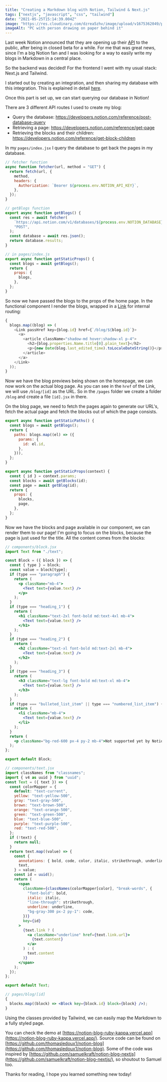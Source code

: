 ```yaml
---
title: "Creating a Markdown blog with Notion, Tailwind & Next.js"
tags: ["nextjs", "javascript", "css", "tailwind"]
date: "2021-05-25T15:14:39.004Z"
image: "https://res.cloudinary.com/dzrea5zhv/image/upload/v1675362049/photo-1432888498266-38ffec3eaf0a_vqprgd.jpg"
imageAlt: "PC with person drawing on paper behind it"
---
```


Last week Notion announced that they are opening up their [API](https://developers.notion.com) to the public, after being in closed beta for a while.
For me that was great news, since I'm a big Notion fan and I was looking for a way to easily write my blogs in Markdown in a central place.

So the backend was decided! For the frontend I went with my usual stack: Next.js and Tailwind.

I started out by creating an integration, and then sharing my database with this integration. This is explained in detail [here](https://developers.notion.com/docs/getting-started).

Once this part is set up, we can start querying our database in Notion!

There are 3 different API routes I used to create my blog:

- Query the database: https://developers.notion.com/reference/post-database-query
- Retrieving a page: https://developers.notion.com/reference/get-page
- Retrieving the blocks and their children: https://developers.notion.com/reference/get-block-children

In my `pages/index.jsx` I query the database to get back the pages in my database.

```javascript
// fetcher function
async function fetcher(url, method = "GET") {
  return fetch(url, {
    method,
    headers: {
      Authorization: `Bearer ${process.env.NOTION_API_KEY}`,
    },
  });
}

// getBlogs function
export async function getBlogs() {
  const res = await fetcher(
    `https://api.notion.com/v1/databases/${process.env.NOTION_DATABASE}/query`,
    "POST",
  );
  const database = await res.json();
  return database.results;
}

// in pages/index.js
export async function getStaticProps() {
  const blogs = await getBlogs();
  return {
    props: {
      blogs,
    },
  };
}
```

So now we have passed the blogs to the props of the home page.
In the functional component I render the blogs, wrapped in a [Link](https://nextjs.org/docs/api-reference/next/link) for internal routing:

```javascript
{
  blogs.map((blog) => (
    <Link passHref key={blog.id} href={`/blog/${blog.id}`}>
      <a>
        <article className="shadow-md hover:shadow-xl p-4">
          <h2>{blog.properties.Name.title[0].plain_text}</h2>
          <p>{new Date(blog.last_edited_time).toLocaleDateString()}</p>
        </article>
      </a>
    </Link>
  ));
}
```

Now we have the blog previews being shown on the homepage, we can now work on the actual blog page.
As you can see in the `href` of the Link, we will use `/blog/[id]` as the URL.
So in the `/pages` folder we create a folder `/blog` and create a file `[id].jsx` in there.

On the blog page, we need to fetch the pages again to generate our URL's, fetch the actual page and fetch the blocks out of which the page consists.

```javascript
export async function getStaticPaths() {
  const blogs = await getBlogs();
  return {
    paths: blogs.map((el) => ({
      params: {
        id: el.id,
      },
    })),
  };
}
```

```javascript
export async function getStaticProps(context) {
  const { id } = context.params;
  const blocks = await getBlocks(id);
  const page = await getBlog(id);
  return {
    props: {
      blocks,
      page,
    },
  };
}
```

Now we have the blocks and page available in our component, we can render them to our page!
I'm going to focus on the blocks, because the page is just used for the title.
All the content comes from the blocks:

```jsx
// components/block.jsx
import Text from "./text";

const Block = ({ block }) => {
  const { type } = block;
  const value = block[type];
  if (type === "paragraph") {
    return (
      <p className="mb-4">
        <Text text={value.text} />
      </p>
    );
  }
  if (type === "heading_1") {
    return (
      <h1 className="text-2xl font-bold md:text-4xl mb-4">
        <Text text={value.text} />
      </h1>
    );
  }
  if (type === "heading_2") {
    return (
      <h2 className="text-xl font-bold md:text-2xl mb-4">
        <Text text={value.text} />
      </h2>
    );
  }
  if (type === "heading_3") {
    return (
      <h3 className="text-lg font-bold md:text-xl mb-4">
        <Text text={value.text} />
      </h3>
    );
  }
  if (type === "bulleted_list_item" || type === "numbered_list_item") {
    return (
      <li className="mb-4">
        <Text text={value.text} />
      </li>
    );
  }
  return (
    <p className="bg-red-600 px-4 py-2 mb-4">Not supported yet by Notion API</p>
  );
};

export default Block;
```

```jsx
// components/text.jsx
import classNames from "classnames";
import { v4 as uuid } from "uuid";
const Text = ({ text }) => {
  const colorMapper = {
    default: "text-current",
    yellow: "text-yellow-500",
    gray: "text-gray-500",
    brown: "text-brown-500",
    orange: "text-orange-500",
    green: "text-green-500",
    blue: "text-blue-500",
    purple: "text-purple-500",
    red: "text-red-500",
  };
  if (!text) {
    return null;
  }
  return text.map((value) => {
    const {
      annotations: { bold, code, color, italic, strikethrough, underline },
      text,
    } = value;
    const id = uuid();
    return (
      <span
        className={classNames(colorMapper[color], "break-words", {
          "font-bold": bold,
          italic: italic,
          "line-through": strikethrough,
          underline: underline,
          "bg-gray-300 px-2 py-1": code,
        })}
        key={id}
      >
        {text.link ? (
          <a className="underline" href={text.link.url}>
            {text.content}
          </a>
        ) : (
          text.content
        )}
      </span>
    );
  });
};

export default Text;

// pages/blog/[id]
{
  blocks.map((block) => <Block key={block.id} block={block} />);
}
```

Using the classes provided by Tailwind, we can easily map the Markdown to a fully styled page.

You can check the demo at [https://notion-blog-ruby-kappa.vercel.app](https://notion-blog-ruby-kappa.vercel.app/).
Source code can be found on [https://github.com/thomasledoux1/notion-blog](https://github.com/thomasledoux1/notion-blog).
Some of the code was inspired by [https://github.com/samuelkraft/notion-blog-nextjs](https://github.com/samuelkraft/notion-blog-nextjs/), so shoutout to Samuel too.

Thanks for reading, I hope you learned something new today!
